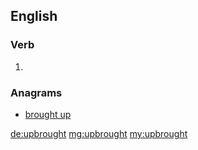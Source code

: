==English==

===Verb===
{{en-verb form}}

# {{en-past of|upbring}}

===Anagrams===
* [[brought up#English|brought up]]

[[de:upbrought]]
[[mg:upbrought]]
[[my:upbrought]]